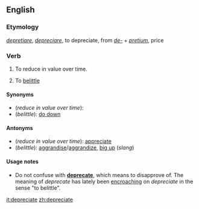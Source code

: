 ==English==
===Etymology===
{{L.}} ''[[depretiare]]'', ''[[depreciare]]'', to depreciate, from ''[[de-#Latin|de-]]'' + ''[[pretium]]'', price

===Verb===
{{en-verb|depreciat|ing}}

#{{intransitive}} To reduce in value over time.
#{{transitive}} To [[belittle]]

====Synonyms====
*(''reduce in value over time''):
*(''belittle''): [[do down]]

====Antonyms====
*(''reduce in value over time''): [[appreciate]]
*(''belittle''): [[aggrandise]]/[[aggrandize]], [[big up]] (''slang'')

====Usage notes====
* Do not confuse with '''[[deprecate]]''', which means to disapprove of. The meaning of ''deprecate'' has lately been [[encroach]]ing on ''depreciate'' in the sense "to belittle".

[[it:depreciate]]
[[zh:depreciate]]